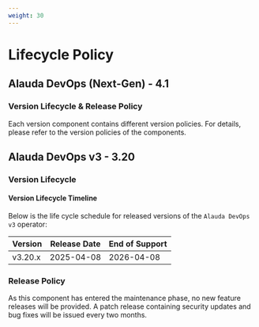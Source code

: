 ```yaml
---
weight: 30
---
```

# Lifecycle Policy

## Alauda DevOps (Next-Gen) - 4.1

### Version Lifecycle & Release Policy

Each version component contains different version policies. For details, please refer to the version policies of the components.

## Alauda DevOps v3 - 3.20

### Version Lifecycle

#### Version Lifecycle Timeline

Below is the life cycle schedule for released versions of the `Alauda DevOps v3` operator:

| Version  | Release Date  | End of Support  |
| -------- | ------------- | --------------- |
| v3.20.x  | 2025-04-08    |   2026-04-08    |

### Release Policy

As this component has entered the maintenance phase, no new feature releases will be provided. A patch release containing security updates and bug fixes will be issued every two months.
